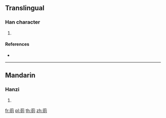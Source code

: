{{character info/new}}
{{also|萴}}
==Translingual==

===Han character===
{{Han char|rn=140|rad=艸|as=06|sn=12|four=|canj=TBON}}

# {{defn|Han|sort=艸06}}

====References====
* {{Han ref|kx=1031.381|hdz=53204.081|uh=835D|ud=33629}}

----

==Mandarin==

===Hanzi===
{{cmn-hanzi|pin=[[zé]] ([[ze2]])|wg=tse<sup>2</sup>}}

# {{defn|lang=cmn|sort=艸06}}

[[fr:荝]]
[[pl:荝]]
[[th:荝]]
[[zh:荝]]